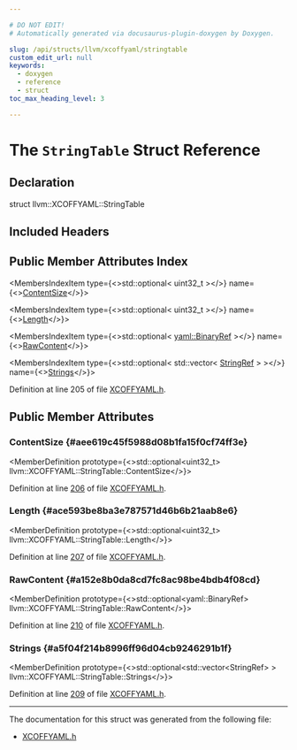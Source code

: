 ```yaml
---

# DO NOT EDIT!
# Automatically generated via docusaurus-plugin-doxygen by Doxygen.

slug: /api/structs/llvm/xcoffyaml/stringtable
custom_edit_url: null
keywords:
  - doxygen
  - reference
  - struct
toc_max_heading_level: 3

---
```





# The `StringTable` Struct Reference

<DoxygenPage pluginConfig={pluginConfig}>



## Declaration

<CodeBlock>struct llvm::XCOFFYAML::StringTable</CodeBlock>

## Included Headers

<IncludesList>
<IncludesListItem
  filePath="llvm/ObjectYAML/XCOFFYAML.h"
  permalink="/docs/api/files/include/include/llvm/include/llvm/objectyaml/xcoffyaml-h"
  isLocal="true" />
</IncludesList>

## Public Member Attributes Index

<MembersIndex>

<MembersIndexItem
  type={<>std::optional&lt; uint32&#95;t &gt;</>}
  name={<><a href="#aee619c45f5988d08b1fa15f0cf74ff3e">ContentSize</a></>}>
</MembersIndexItem>

<MembersIndexItem
  type={<>std::optional&lt; uint32&#95;t &gt;</>}
  name={<><a href="#ace593be8ba3e787571d46b6b21aab8e6">Length</a></>}>
</MembersIndexItem>

<MembersIndexItem
  type={<>std::optional&lt; <a href="/docs/api/classes/llvm/yaml/binaryref">yaml::BinaryRef</a> &gt;</>}
  name={<><a href="#a152e8b0da8cd7fc8ac98be4bdb4f08cd">RawContent</a></>}>
</MembersIndexItem>

<MembersIndexItem
  type={<>std::optional&lt; std::vector&lt; <a href="/docs/api/classes/llvm/stringref">StringRef</a> &gt; &gt;</>}
  name={<><a href="#a5f04f214b8996ff96d04cb9246291b1f">Strings</a></>}>
</MembersIndexItem>

</MembersIndex>


Definition at line 205 of file <a href="/docs/api/files/include/include/llvm/include/llvm/objectyaml/xcoffyaml-h">XCOFFYAML.h</a>.

<SectionDefinition>

## Public Member Attributes

### ContentSize {#aee619c45f5988d08b1fa15f0cf74ff3e}

<MemberDefinition
  prototype={<>std::optional&lt;uint32&#95;t&gt; llvm::XCOFFYAML::StringTable::ContentSize</>}>

Definition at line <a href="/docs/api/files/include/include/llvm/include/llvm/objectyaml/xcoffyaml-h/#l00206">206</a> of file <a href="/docs/api/files/include/include/llvm/include/llvm/objectyaml/xcoffyaml-h">XCOFFYAML.h</a>.
</MemberDefinition>

### Length {#ace593be8ba3e787571d46b6b21aab8e6}

<MemberDefinition
  prototype={<>std::optional&lt;uint32&#95;t&gt; llvm::XCOFFYAML::StringTable::Length</>}>

Definition at line <a href="/docs/api/files/include/include/llvm/include/llvm/objectyaml/xcoffyaml-h/#l00207">207</a> of file <a href="/docs/api/files/include/include/llvm/include/llvm/objectyaml/xcoffyaml-h">XCOFFYAML.h</a>.
</MemberDefinition>

### RawContent {#a152e8b0da8cd7fc8ac98be4bdb4f08cd}

<MemberDefinition
  prototype={<>std::optional&lt;yaml::BinaryRef&gt; llvm::XCOFFYAML::StringTable::RawContent</>}>

Definition at line <a href="/docs/api/files/include/include/llvm/include/llvm/objectyaml/xcoffyaml-h/#l00210">210</a> of file <a href="/docs/api/files/include/include/llvm/include/llvm/objectyaml/xcoffyaml-h">XCOFFYAML.h</a>.
</MemberDefinition>

### Strings {#a5f04f214b8996ff96d04cb9246291b1f}

<MemberDefinition
  prototype={<>std::optional&lt;std::vector&lt;StringRef&gt; &gt; llvm::XCOFFYAML::StringTable::Strings</>}>

Definition at line <a href="/docs/api/files/include/include/llvm/include/llvm/objectyaml/xcoffyaml-h/#l00209">209</a> of file <a href="/docs/api/files/include/include/llvm/include/llvm/objectyaml/xcoffyaml-h">XCOFFYAML.h</a>.
</MemberDefinition>

</SectionDefinition>

<hr/>

The documentation for this struct was generated from the following file:

<ul>
<li><a href="/docs/api/files/include/include/llvm/include/llvm/objectyaml/xcoffyaml-h">XCOFFYAML.h</a></li>
</ul>

</DoxygenPage>
